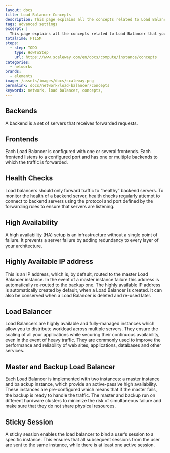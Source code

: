 ```yaml
---
layout: docs
title: Load Balancer Concepts
description: This page explains all the concepts related to Load Balancer
tags: advanced settings
excerpt: |
  This page explains all the concepts related to Load Balancer that you might encounter while using Scaleway products and ressources.
totalTime: PT15M
steps:
  - step: TODO
    type: HowToStep
    url: https://www.scaleway.com/en/docs/compute/instance/concepts
categories:
  - networks
brands:
  - elements
image: /assets/images/docs/scaleway.png
permalink: docs/network/load-balancer/concepts
keywords: network, load balancer, concepts,
---
```


<Concept opened>

## Backends

A backend is a set of servers that receives forwarded requests.

</Concept>

<Concept opened>

## Frontends

Each Load Balancer is configured with one or several frontends. Each frontend listens to a configured port and has one or multiple backends to which the traffic is forwarded.

</Concept>

<Concept opened>

## Health Checks

Load balancers should only forward traffic to “healthy” backend servers. To monitor the health of a backend server, health checks regularly attempt to connect to backend servers using the protocol and port defined by the forwarding rules to ensure that servers are listening.

</Concept>

<Concept opened>

## High Availability

A high availability (HA) setup is an infrastructure without a single point of failure. It prevents a server failure by adding redundancy to every layer of your architecture.

</Concept>

<Concept>


## Highly Available IP address

This is an IP address, which is, by default, routed to the master Load Balancer instance. In the event of a master instance failure this address is automatically re-routed to the backup one. The highly available IP address is automatically created by default, when a Load Balancer is created. It can also be conserved when a Load Balancer is deleted and re-used later.

</Concept>

<Concept>

## Load Balancer
Load Balancers are highly available and fully-managed instances which allow you to distribute workload across multiple servers. They ensure the scaling of all your applications while securing their continuous availability, even in the event of heavy traffic. They are commonly used to improve the performance and reliability of web sites, applications, databases and other services.


</Concept>

<Concept>

## Master and Backup Load Balancer

Each Load Balancer is implemented with two instances: a master instance and ba ackup instance, which provide an active-passive high availability. These instances are pre-configured which means that if the master fails, the backup is ready to handle the traffic. The master and backup run on different hardware clusters to minimize the risk of simultaneous failure and make sure that they do not share physical resources.

</Concept>


<Concept>

## Sticky Session

A sticky session enables the load balancer to bind a user’s session to a specific instance. This ensures that all subsequent sessions from the user are sent to the same instance, while there is at least one active session.

</Concept>